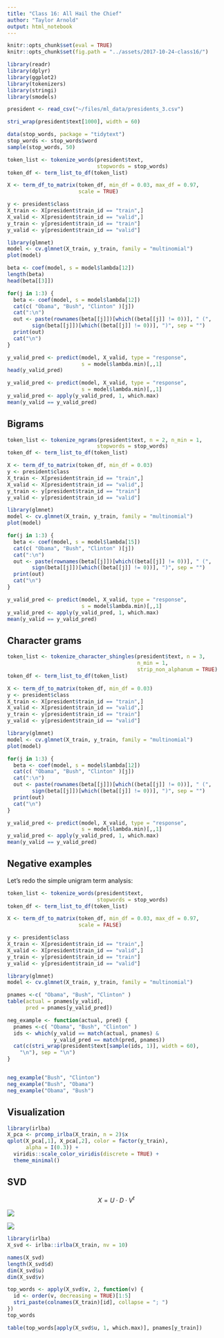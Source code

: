 ```yaml
---
title: "Class 16: All Hail the Chief"
author: "Taylor Arnold"
output: html_notebook
---
```


```r
knitr::opts_chunk$set(eval = TRUE)
knitr::opts_chunk$set(fig.path = "../assets/2017-10-24-class16/")
```

```r
library(readr)
library(dplyr)
library(ggplot2)
library(tokenizers)
library(stringi)
library(smodels)
```

```r
president <- read_csv("~/files/ml_data/presidents_3.csv")
```

```r
stri_wrap(president$text[1000], width = 60)
```

```r
data(stop_words, package = "tidytext")
stop_words <- stop_words$word
sample(stop_words, 50)
```


```r
token_list <- tokenize_words(president$text,
                             stopwords = stop_words)
token_df <- term_list_to_df(token_list)

X <- term_df_to_matrix(token_df, min_df = 0.03, max_df = 0.97,
                       scale = TRUE)

y <- president$class
X_train <- X[president$train_id == "train",]
X_valid <- X[president$train_id == "valid",]
y_train <- y[president$train_id == "train"]
y_valid <- y[president$train_id == "valid"]

library(glmnet)
model <- cv.glmnet(X_train, y_train, family = "multinomial")
plot(model)
```

```r
beta <- coef(model, s = model$lambda[12])
length(beta)
head(beta[[3]])
```

```r
for(j in 1:3) {
  beta <- coef(model, s = model$lambda[12])
  cat(c( "Obama", "Bush", "Clinton" )[j])
  cat(":\n")
  out <- paste(rownames(beta[[j]])[which((beta[[j]] != 0))], " (",
        sign(beta[[j]])[which((beta[[j]] != 0))], ")", sep = "")
  print(out)
  cat("\n")
}
```

```r
y_valid_pred <- predict(model, X_valid, type = "response",
                        s = model$lambda.min)[,,1]
head(y_valid_pred)
```


```r
y_valid_pred <- predict(model, X_valid, type = "response",
                        s = model$lambda.min)[,,1]
y_valid_pred <- apply(y_valid_pred, 1, which.max)
mean(y_valid == y_valid_pred)
```

## Bigrams

```r
token_list <- tokenize_ngrams(president$text, n = 2, n_min = 1,
                             stopwords = stop_words)
token_df <- term_list_to_df(token_list)

X <- term_df_to_matrix(token_df, min_df = 0.03)
y <- president$class
X_train <- X[president$train_id == "train",]
X_valid <- X[president$train_id == "valid",]
y_train <- y[president$train_id == "train"]
y_valid <- y[president$train_id == "valid"]

library(glmnet)
model <- cv.glmnet(X_train, y_train, family = "multinomial")
plot(model)
```

```r
for(j in 1:3) {
  beta <- coef(model, s = model$lambda[15])
  cat(c( "Obama", "Bush", "Clinton" )[j])
  cat(":\n")
  out <- paste(rownames(beta[[j]])[which((beta[[j]] != 0))], " (",
        sign(beta[[j]])[which((beta[[j]] != 0))], ")", sep = "")
  print(out)
  cat("\n")
}
```

```r
y_valid_pred <- predict(model, X_valid, type = "response",
                        s = model$lambda.min)[,,1]
y_valid_pred <- apply(y_valid_pred, 1, which.max)
mean(y_valid == y_valid_pred)
```

## Character grams

```r
token_list <- tokenize_character_shingles(president$text, n = 3,
                                          n_min = 1,
                                          strip_non_alphanum = TRUE)
token_df <- term_list_to_df(token_list)

X <- term_df_to_matrix(token_df, min_df = 0.03)
y <- president$class
X_train <- X[president$train_id == "train",]
X_valid <- X[president$train_id == "valid",]
y_train <- y[president$train_id == "train"]
y_valid <- y[president$train_id == "valid"]

library(glmnet)
model <- cv.glmnet(X_train, y_train, family = "multinomial")
plot(model)
```

```r
for(j in 1:3) {
  beta <- coef(model, s = model$lambda[12])
  cat(c( "Obama", "Bush", "Clinton" )[j])
  cat(":\n")
  out <- paste(rownames(beta[[j]])[which((beta[[j]] != 0))], " (",
        sign(beta[[j]])[which((beta[[j]] != 0))], ")", sep = "")
  print(out)
  cat("\n")
}
```

```r
y_valid_pred <- predict(model, X_valid, type = "response",
                        s = model$lambda.min)[,,1]
y_valid_pred <- apply(y_valid_pred, 1, which.max)
mean(y_valid == y_valid_pred)
```

## Negative examples

Let's redo the simple unigram term analysis:

```r
token_list <- tokenize_words(president$text,
                             stopwords = stop_words)
token_df <- term_list_to_df(token_list)

X <- term_df_to_matrix(token_df, min_df = 0.03, max_df = 0.97,
                       scale = FALSE)

y <- president$class
X_train <- X[president$train_id == "train",]
X_valid <- X[president$train_id == "valid",]
y_train <- y[president$train_id == "train"]
y_valid <- y[president$train_id == "valid"]

library(glmnet)
model <- cv.glmnet(X_train, y_train, family = "multinomial")
```

```r
pnames <-c( "Obama", "Bush", "Clinton" )
table(actual = pnames[y_valid],
      pred = pnames[y_valid_pred])
```


```r
neg_example <- function(actual, pred) {
  pnames <-c( "Obama", "Bush", "Clinton" )
  ids <- which(y_valid == match(actual, pnames) &
               y_valid_pred == match(pred, pnames))
  cat(c(stri_wrap(president$text[sample(ids, 1)], width = 60),
    "\n"), sep = "\n")
}


neg_example("Bush", "Clinton")
neg_example("Bush", "Obama")
neg_example("Obama", "Bush")
```

## Visualization

```r
library(irlba)
X_pca <- prcomp_irlba(X_train, n = 2)$x
qplot(X_pca[,1], X_pca[,2], color = factor(y_train),
      alpha = I(0.3)) +
  viridis::scale_color_viridis(discrete = TRUE) +
  theme_minimal()
```

## SVD


$$ X = U \cdot D \cdot V^t $$


![](img/tm.jpg)


![](img/svd_fb.png)




```r
library(irlba)
X_svd <- irlba::irlba(X_train, nv = 10)

names(X_svd)
length(X_svd$d)
dim(X_svd$u)
dim(X_svd$v)
```

```r
top_words <- apply(X_svd$v, 2, function(v) {
  id <- order(v, decreasing = TRUE)[1:5]
  stri_paste(colnames(X_train)[id], collapse = "; ")
})
top_words
```

```r
table(top_words[apply(X_svd$u, 1, which.max)], pnames[y_train])
```


